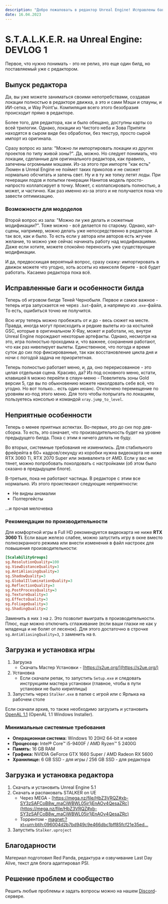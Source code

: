 ```yaml
---
description: "Добро пожаловать в редактор Unreal Engine! Исправлены баги, улучшена производительность и многое другое. Узнайте о новых подробностях больше. Играйте, создавайте и наслаждайтесь атмосферой Чернобыля!"
date: 16.04.2023
---
```



# S.T.A.L.K.E.R. на Unreal Engine: DEVLOG 1

<Authors date="16.04.2023" by="под авторством:">
  <Author name="Red Panda" />
  <Author name="Last Day Alive" link="https://www.youtube.com/channel/UCagShjMvwP2028fQUoykehw" />
  <Author name="PSI" link="https://github.com/psiget" />
</Authors>

<Youtube code="wRqi6ITesJ4" />

Первое, что нужно понимать - это не релиз, это еще один билд, но поставляемый уже с редактором.

## Выпуск редактора

Да, вы уже можете заниматься своими непотребствами, создавая локации полностью в редакторе движка, а это и сами Мэши и спауны, и ИИ-сетка, и Way Point'ы. Компиляция всего этого безобразия происходит прямо в редакторе.

Более того, для редактора, как и было обещано, доступны карты со всей трилогии. Однако, локации из Чистого неба и Зова Припяти находятся в сыром виде без обработки, без текстур, просто сырой импорт из оригинала.

Cразу вопрос из зала: "Можно ли импортировать локации из других проектов по типу живой зоны?". Да, можно. Но следует понимать, что локации, сделанные для оригинального редактора, как правило, запечены огромными мэшами. Из-за этого при импорте "как есть" Люмен в Unreal Engine не поймет таких приколов и не сможет нормально обсчитать и запечь свет. Ну и в ту же топку летят лоды. При генерации лодов и попытки генерации Нанитов модель просто-напросто коллапсирует в точку. Может, с коллапсировать полностью, а может, и частично. Как раз именно из-за этого и не получается пока что завести оптимизацию.

### Возможности для мододелов

Второй вопрос из зала: "Можно ли уже делать и сюжетные модификации?". Тоже можно - всё делается по старому. Однако, кат-сцены, например, можно делать уже непосредственно в редакторе. А так все, как и было. То есть если у автора или авторов есть жгучее желание, то можно уже сейчас начинать работу над модификациями. Даже если хотите, можете спокойно переносить уже существующие модификации.

И да, предвосхищая вероятный вопрос, сразу скажу: импортировать в движок можете что угодно, хоть ассеты из квикселя берите - всё будет работать. Касаемо редактора пока всё.

## Исправленные баги и особенности билда

Теперь об игровом билде Теней Чернобыля. Первое и самое важное - теперь игра запускается не через `.bat`-файл, а напрямую из `.exe`-файла. То есть, ошибиться точно не получится.

Всю игру теперь можно пробежать от и до - весь сюжет на месте. Правда, иногда могут происходить и редкие вылеты из-за костылей GSC, которые в оригинальном X-Ray, может и работали, но, внутри Unreal Engine порождают некоторые артефакты. Однако, несмотря на это, игра полностью проходима и, что важнее, сохранения работают, что как раз нивелирует вылеты. Единственное, что погода и время суток до сих пор фиксированные, так как восстановление цикла дня и ночи с погодой задача не приоритетная.

Теперь полностью работает меню, и, да, оно перерисованное - это целая отдельная сцена. Красиво, да? Из под основного меню, кстати, клавишей `N` можно перейти в спаун-меню - Повелитель зоны Gold версии 5, где вы по обыкновению можете наколдовать себе всё, что угодно. Но вот только... есть один нюанс. Отключено перемещение по уровням из-под этого меню. Для того чтобы попрыгать по локациям, пользуетесь консолью и командой `xray.jump_to_level`.

## Неприятные особенности

Теперь о менее приятных аспектах. Во-первых, это до сих пор дев-сборка. То есть, это означает, что производительность будет на уровне предыдущего билда. Пока с этим я ничего делать не буду.

Во вторых, системные требования не изменились. Для стабильного фрейрейта в 60+ кадров/секунду из коробки нужна видеокарта не ниже RTX 3060 Ti, RTX 2070 Super или эквивалента от AMD. Если у вас не тянет, можно попробовать поколдовать с настройками (об этом было сказано в предыдущем блоге).

В-третьих, пока не работают частицы. В редакторе с этим все нормально. Из этого проистекают следующие неприятности:

- Не видны аномалии
- Полтергейсты

...и прочая мелочевка

### Рекомендации по производительности

Для комфортной игры в Full HD рекомендуется видеокарта не ниже **RTX 3060 Ti**. Если ваше железо слабее, можно запустить игру в окне вместо полноэкранного режима или внести изменения в файл настроек для повышения производительности:

```ini filename="{game}\Stalker\Saved\Config\Windows\GameUserSettings.ini" {5-7,10-12}
[ScalabilityGroups]
sg.ResolutionQuality=100
sg.ViewDistanceQuality=3
sg.AntiAliasingQuality=3
sg.ShadowQuality=3
sg.GlobalIlluminationQuality=3
sg.ReflectionQuality=3
sg.PostProcessQuality=3
sg.TextureQuality=3
sg.EffectsQuality=3
sg.FoliageQuality=3
sg.ShadingQuality=2
```

Заменить в них `3` на `2`. Это позволит выиграть в производительности. Плюс, еще можно отключить сглаживание (если ваши глазки не как у младенца и не болят от лесенок). Для этого достаточно в строчке `sg.AntiAliasingQuality=3`, `3` заменить на `0`.

## Загрузка и установка игры

1. Загрузка
    - Скачать Мастер Установки - [https://s2ue.org/](https://s2ue.org/)
2. Установка
    - Если скачали репак, то запустить `Setup.exe` и следовать инструкциям мастера установки (главное, чтобы в пути установки не было кириллицы)
3. Запустить через `Stalker.exe` в папке с игрой или с Ярлыка на рабочем столе

Если скачали архив, то также необходимо загрузить и установить [OpenAL 1.1](https://www.openal.org/downloads/) (OpenAL 1.1 Windows Installer).

### Минимальные системные требования

- **Операционная система:** Windows 10 20H2 64-bit и новее
- **Процессор:** Intel® Core™ i5-9400F / AMD Ryzen™ 5 2400G
- **Память:** 16 GB RAM
- **Графика:** NVIDIA GeForce GTX 1660 Super / AMD Radeon RX 5600
- **Хранилище:** 6 GB SSD - для игры / 256 GB SSD - для редактора

## Загрузка и установка редактора

1. Скачать и установить Unreal Engine 5.1
2. Скачать и распаковать STALKER on UE
    - Через MEGA - [https://mega.nz/file/HbZ3VRQZ#xb-SY3zSAFCoB8w_maCiWBWL05jr1jEnAOv4QesaZRc](https://mega.nz/file/HbZ3VRQZ#xb-SY3zSAFCoB8w_maCiWBWL05jr1jEnAOv4QesaZRc)
    - Торрентом - [magnet:?xt=urn:btih:096004d2b7bd949c9e466dbc1bff85fcf21e35ed...](magnet:?xt=urn:btih:096004d2b7bd949c9e466dbc1bff85fcf21e35ed&xt=urn:btmh:122065e12a0369637637a7a469d436169315ce638111f946677edb71273411931be7&dn=BuildEditorFull_135.7z&tr=udp%3a%2f%2ftracker.opentrackr.org%3a1337%2fannounce&tr=udp%3a%2f%2fopen.demonii.com%3a1337%2fannounce&tr=udp%3a%2f%2fopen.tracker.cl%3a1337%2fannounce&tr=udp%3a%2f%2fopentracker.i2p.rocks%3a6969%2fannounce&tr=https%3a%2f%2fopentracker.i2p.rocks%3a443%2fannounce&tr=udp%3a%2f%2ftracker.openbittorrent.com%3a6969%2fannounce&tr=http%3a%2f%2ftracker.openbittorrent.com%3a80%2fannounce&tr=udp%3a%2f%2f9.rarbg.com%3a2810%2fannounce&tr=udp%3a%2f%2fexodus.desync.com%3a6969%2fannounce&tr=udp%3a%2f%2fopen.stealth.si%3a80%2fannounce&tr=udp%3a%2f%2ftracker.torrent.eu.org%3a451%2fannounce&tr=udp%3a%2f%2ftracker.moeking.me%3a6969%2fannounce&tr=udp%3a%2f%2fexplodie.org%3a6969%2fannounce&tr=https%3a%2f%2ftracker.tamersunion.org%3a443%2fannounce&tr=udp%3a%2f%2ftracker1.bt.moack.co.kr%3a80%2fannounce&tr=udp%3a%2f%2ftracker.bitsearch.to%3a1337%2fannounce&tr=udp%3a%2f%2ftracker.altrosky.nl%3a6969%2fannounce&tr=udp%3a%2f%2ftracker-udp.gbitt.info%3a80%2fannounce&tr=udp%3a%2f%2fmovies.zsw.ca%3a6969%2fannounce&tr=https%3a%2f%2ftracker.gbitt.info%3a443%2fannounce&tr=http%3a%2f%2ftracker.gbitt.info%3a80%2fannounce&tr=udp%3a%2f%2ftracker.tiny-vps.com%3a6969%2fannounce)
3. Запустить `Stalker.uproject`

## Благодарности

Материал подготовил Red Panda, редактура и озвучивание Last Day Alive, текст для блога адаптировал PSI.

## Решение проблем и сообщество

Решить любые проблемы и задать вопросы можно на нашем [Discord](https://discord.gg/red-projects-530968529311367178)-сервере.
